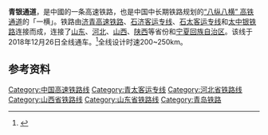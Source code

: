 {{Infobox rail system-route
|rail_name=青银通道
|name_bgcolor=
|banner_color=blue
|sec_banner_color=
|logo_filename=
|image=Qingdao-Taiyuan_HSR_zhs.svg
|image_width= 
|logo_bgcolor=
|logo_note=
|system_map=Qingdao-Taiyuan Railroad.svg
|mapimage_width=300px
|map_bgcolor=
|locale= {{PRC}}<br>[[青岛市|青岛市]]与[[银川市|银川市]]之间
|service_type=[[高速铁路|高速铁路]]
|begin_operation=2008年12月21日
|end_operation=
|operation_note=
|system_length=1,823km
|length_in_operation=
|total_length=
|line_title= 线路
|lines= 2（[[双线铁路|复线铁路]]）
|stations=
|route_title=
|main_route=
|secondary_route=
|standard= [[客运专线|客运专线]]
|main_stations= [[青岛站|青岛站]]、[[潍坊北站|潍坊北站]]、[[淄博北站|淄博北站]]、[[济南东站|济南东站]]、[[德州东站|德州东站]]、[[石家庄站|石家庄站]]、[[太原站|太原站]]、[[银川站|银川站]]、[[中卫站|中卫站]]
|ridership=
|fleet_size=
|max_speed=200-250 km/h
|orbital_plane=
|track_gauge= 1435毫米（[[标准轨|标准轨]]）
|min_radius=
|max_grade=
|distance_between_mainlines=
|block_signal=
|engine=
|depot=
|operator=
|franchise=
|hq=
|key_person=
|website=
|route_map_title =
|route_map=
{{青太客运专线RDT}}
}}

'''青银通道'''，是中國的一条高速铁路，也是中国中长期铁路规划的[[“八纵八横”高速铁路主通道|“八纵八横” 高铁通道]]的「一横」。铁路由[[济青高速铁路|济青高速铁路]]、[[石济客运专线|石济客运专线]]、[[石太客运专线|石太客运专线]]和[[太中银铁路|太中银铁路]]连接而成，连接了[[山东省|山东]]、[[河北省|河北]]、[[山西省|山西]]、[[陕西省|陕西]]等省份和[[宁夏回族自治区|宁夏回族自治区]]。该线于2018年12月26日全线通车。<ref>{{Cite web|title=石济高铁明日开行 京津冀“矩形”高铁环形网形成|url=https://news.qq.com/a/20171227/000576.htm|accessdate=2017-12-27|date=2017-12-27|publisher=腾讯|archive-date=2017-12-27|archive-url=https://web.archive.org/web/20171227185905/https://news.qq.com/a/20171227/000576.htm|dead-url=no}}</ref>全线设计时速200~250km。

==参考资料==
{{Reflist}}

{{青太客运专线|Nocat}}
{{中国高速铁路}}

{{DEFAULTSORT:Qingdao–Taiyuan High-Speed Railway}}
[[Category:中国高速铁路线|Category:中国高速铁路线]]
[[Category:青太客运专线|Category:青太客运专线]]
[[Category:河北省铁路线|Category:河北省铁路线]]
[[Category:山西省铁路线|Category:山西省铁路线]]
[[Category:山东省铁路线|Category:山东省铁路线]]
[[Category:青岛铁路|Category:青岛铁路]]